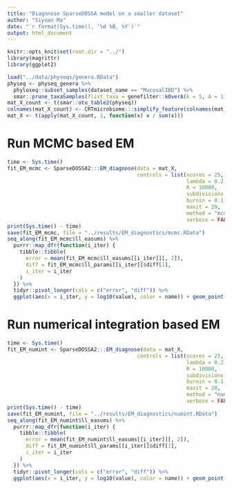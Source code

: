 ```yaml
---
title: "Diagnnose SparseDOSSA model on a smaller dataset"
author: "Siyuan Ma"
date: "`r format(Sys.time(), '%d %B, %Y')`"
output: html_document
---
```


```r
knitr::opts_knit$set(root.dir = "../")
library(magrittr)
library(ggplot2)
```

```r
load("../data/physeqs/genera.RData")
physeq <- physeq_genera %>% 
  phyloseq::subset_samples(dataset_name == "MucosalIBD") %>% 
  smar::prune_taxaSamples(flist_taxa = genefilter::kOverA(k = 5, A = 1))
mat_X_count <- t(smar::otu_table2(physeq))
colnames(mat_X_count) <- CRTmicrobiome:::simplify_feature(colnames(mat_X_count))
mat_X <- t(apply(mat_X_count, 1, function(x) x / sum(x)))
```

# Run MCMC based EM

```r
time <- Sys.time()
fit_EM_mcmc <- SparseDOSSA2:::EM_diagnose(data = mat_X,
                                          controls = list(ncores = 25,
                                                          lambda = 0.2,
                                                          R = 10000,
                                                          subdivisions = 10000,
                                                          burnin = 0.1,
                                                          maxit = 20,
                                                          method = "mcmc",
                                                          verbose = FALSE))
print(Sys.time() - time)
save(fit_EM_mcmc, file = "../results/EM_diagnostics/mcmc.RData")
seq_along(fit_EM_mcmc$ll_easums) %>%
  purrr::map_dfr(function(i_iter) {
    tibble::tibble(
      error = mean(fit_EM_mcmc$ll_easums[[i_iter]][, 2]),
      diff = fit_EM_mcmc$ll_params[[i_iter]]$diff[1],
      i_iter = i_iter
    )
  }) %>%
  tidyr::pivot_longer(cols = c("error", "diff")) %>%
  ggplot(aes(x = i_iter, y = log10(value), color = name)) + geom_point()
```

# Run numerical integration based EM

```r
time <- Sys.time()
fit_EM_numint <- SparseDOSSA2:::EM_diagnose(data = mat_X,
                                          controls = list(ncores = 25,
                                                          lambda = 0.2,
                                                          R = 10000,
                                                          subdivisions = 10000,
                                                          burnin = 0.1,
                                                          maxit = 20,
                                                          method = "numint",
                                                          verbose = FALSE))
print(Sys.time() - time)
save(fit_EM_numint, file = "../results/EM_diagnostics/numint.RData")
seq_along(fit_EM_numint$ll_easums) %>%
  purrr::map_dfr(function(i_iter) {
    tibble::tibble(
      error = mean(fit_EM_numint$ll_easums[[i_iter]][, 2]),
      diff = fit_EM_numint$ll_params[[i_iter]]$diff[1],
      i_iter = i_iter
    )
  }) %>%
  tidyr::pivot_longer(cols = c("error", "diff")) %>%
  ggplot(aes(x = i_iter, y = log10(value), color = name)) + geom_point()
```